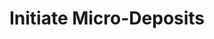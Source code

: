 ---
title: "Initiate Micro-Deposits"
openapi: "POST /entity/{entityId}/paymentMethod/{paymentMethodId}/micro-deposits"
description: "Initiate Micro-Deposits to verify ownership of a bank account."
---